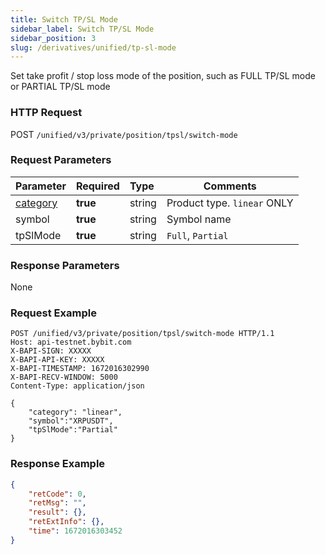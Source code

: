 ```yaml
---
title: Switch TP/SL Mode
sidebar_label: Switch TP/SL Mode
sidebar_position: 3
slug: /derivatives/unified/tp-sl-mode
---
```


Set take profit / stop loss mode of the position, such as FULL TP/SL mode or PARTIAL TP/SL mode

### HTTP Request
POST `/unified/v3/private/position/tpsl/switch-mode`

### Request Parameters
| Parameter | Required | Type | Comments|
|:----- |:-------|:-----|------ |
|[category](../enum#category) |**true** |string |Product type. `linear` ONLY |
|symbol |**true** |string |Symbol name|
|tpSlMode |**true** |string |`Full`, `Partial` |

### Response Parameters
None

### Request Example

```http
POST /unified/v3/private/position/tpsl/switch-mode HTTP/1.1
Host: api-testnet.bybit.com
X-BAPI-SIGN: XXXXX
X-BAPI-API-KEY: XXXXX
X-BAPI-TIMESTAMP: 1672016302990
X-BAPI-RECV-WINDOW: 5000
Content-Type: application/json

{
    "category": "linear",
    "symbol":"XRPUSDT",
    "tpSlMode":"Partial"
}
```

### Response Example

```json
{
    "retCode": 0,
    "retMsg": "",
    "result": {},
    "retExtInfo": {},
    "time": 1672016303452
}
```